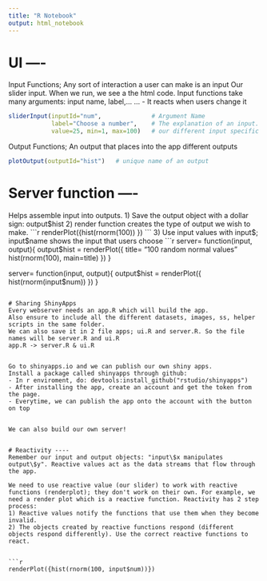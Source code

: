 ```yaml
---
title: "R Notebook"
output: html_notebook
---
```





# UI ----
Input Functions; Any sort of interaction a user can make is an input
Our slider input. When we run, we see a the html code. 
Input functions take many arguments: input name, label,... ...
- It reacts when users change it

```r
sliderInput(inputId="num",              # Argument Name
            label="Choose a number",    # The explanation of an input. We can also do "" 
            value=25, min=1, max=100)   # our different input specific arguments
```

Output Functions; An output that places into the app different outputs
```r
plotOutput(outputId="hist")   # unique name of an output
```

# Server function ----
Helps assemble input into outputs.
1) Save the output object with a dollar sign: output$hist
2) render function creates the type of output we wish to make. 
```r
renderPlot({hist(rnorm(100)) })
```
3) Use input values with input$; input$name shows the input that users choose
```r
server= function(input, output){
  output$hist = renderPlot({
    title= "100  random normal values"
    hist(rnorm(100), main=title)
  })
}

server= function(input, output){
  output$hist = renderPlot({
    hist(rnorm(input$num))
  })
}
```

# Sharing ShinyApps
Every webserver needs an app.R which will build the app. 
Also ensure to include all the different datasets, images, ss, helper scripts in the same folder. 
We can also save it in 2 file apps; ui.R and server.R. So the file names will be server.R and ui.R
app.R -> server.R & ui.R


Go to shinyapps.io and we can publish our own shiny apps. 
Install a package called shinyapps through github:
- In r enviroment, do: devtools:install_github("rstudio/shinyapps")
- After installing the app, create an account and get the token from the page.
- Everytime, we can publish the app onto the account with the button on top


We can also build our own server! 


# Reactivity ----
Remember our input and output objects: "input\$x manipulates output\$y". Reactive values act as the data streams that flow through the app. 

We need to use reactive value (our slider) to work with reactive functions (renderplot); they don't work on their own. For example, we need a render plot which is a reactive function. Reactivity has 2 step process:
1) Reactive values notify the functions that use them when they become invalid.
2) The objects created by reactive functions respond (different objects respond differently). Use the correct reactive functions to react. 


```r
renderPlot({hist(rnorm(100, input$num))})

```

